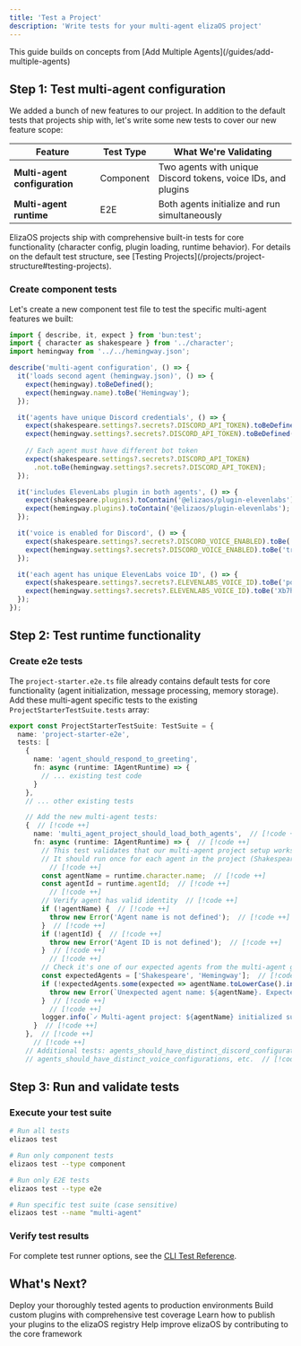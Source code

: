 ```yaml
---
title: 'Test a Project'
description: 'Write tests for your multi-agent elizaOS project'
---
```


<Note>
This guide builds on concepts from [Add Multiple Agents](/guides/add-multiple-agents)
</Note>

## Step 1: Test multi-agent configuration

We added a bunch of new features to our project. In addition to the default tests that projects ship with, let's write some new tests to cover our new feature scope:

| Feature | Test Type | What We're Validating |
|---------|-----------|-------------------|
| **Multi-agent configuration** | Component | Two agents with unique Discord tokens, voice IDs, and plugins |
| **Multi-agent runtime** | E2E | Both agents initialize and run simultaneously |

<Note>
ElizaOS projects ship with comprehensive built-in tests for core functionality (character config, plugin loading, runtime behavior). For details on the default test structure, see [Testing Projects](/projects/project-structure#testing-projects).
</Note>

### Create component tests

Let's create a new component test file to test the specific multi-agent features we built:

```typescript src/__tests__/multi-agent-features.test.ts
import { describe, it, expect } from 'bun:test';
import { character as shakespeare } from '../character';
import hemingway from '../../hemingway.json';

describe('multi-agent configuration', () => {
  it('loads second agent (hemingway.json)', () => {
    expect(hemingway).toBeDefined();
    expect(hemingway.name).toBe('Hemingway');
  });

  it('agents have unique Discord credentials', () => {
    expect(shakespeare.settings?.secrets?.DISCORD_API_TOKEN).toBeDefined();
    expect(hemingway.settings?.secrets?.DISCORD_API_TOKEN).toBeDefined();
    
    // Each agent must have different bot token
    expect(shakespeare.settings?.secrets?.DISCORD_API_TOKEN)
      .not.toBe(hemingway.settings?.secrets?.DISCORD_API_TOKEN);
  });

  it('includes ElevenLabs plugin in both agents', () => {
    expect(shakespeare.plugins).toContain('@elizaos/plugin-elevenlabs');
    expect(hemingway.plugins).toContain('@elizaos/plugin-elevenlabs');
  });

  it('voice is enabled for Discord', () => {
    expect(shakespeare.settings?.secrets?.DISCORD_VOICE_ENABLED).toBe('true');
    expect(hemingway.settings?.secrets?.DISCORD_VOICE_ENABLED).toBe('true');
  });

  it('each agent has unique ElevenLabs voice ID', () => {
    expect(shakespeare.settings?.secrets?.ELEVENLABS_VOICE_ID).toBe('pqHfZKP75CvOlQylNhV4');
    expect(hemingway.settings?.secrets?.ELEVENLABS_VOICE_ID).toBe('Xb7hH8MSUJpSbSDYk0k2');
  });
});
```

## Step 2: Test runtime functionality 

### Create e2e tests

The `project-starter.e2e.ts` file already contains default tests for core functionality (agent initialization, message processing, memory storage). Add these multi-agent specific tests to the existing `ProjectStarterTestSuite.tests` array:

```typescript src/__tests__/e2e/project-starter.e2e.ts
export const ProjectStarterTestSuite: TestSuite = {
  name: 'project-starter-e2e',
  tests: [
    {
      name: 'agent_should_respond_to_greeting',
      fn: async (runtime: IAgentRuntime) => {
        // ... existing test code
      }
    },
    // ... other existing tests

    // Add the new multi-agent tests:
    {  // [!code ++]
      name: 'multi_agent_project_should_load_both_agents',  // [!code ++]
      fn: async (runtime: IAgentRuntime) => {  // [!code ++]
        // This test validates that our multi-agent project setup works correctly  // [!code ++]
        // It should run once for each agent in the project (Shakespeare and Hemingway)  // [!code ++]
          // [!code ++]
        const agentName = runtime.character.name;  // [!code ++]
        const agentId = runtime.agentId;  // [!code ++]
          // [!code ++]
        // Verify agent has valid identity  // [!code ++]
        if (!agentName) {  // [!code ++]
          throw new Error('Agent name is not defined');  // [!code ++]
        }  // [!code ++]
        if (!agentId) {  // [!code ++]
          throw new Error('Agent ID is not defined');  // [!code ++]
        }  // [!code ++]
          // [!code ++]
        // Check it's one of our expected agents from the multi-agent guide  // [!code ++]
        const expectedAgents = ['Shakespeare', 'Hemingway'];  // [!code ++]
        if (!expectedAgents.some(expected => agentName.toLowerCase().includes(expected.toLowerCase()))) {  // [!code ++]
          throw new Error(`Unexpected agent name: ${agentName}. Expected one containing: ${expectedAgents.join(', ')}`);  // [!code ++]
        }  // [!code ++]
          // [!code ++]
        logger.info(`✓ Multi-agent project: ${agentName} initialized successfully`);  // [!code ++]
      }  // [!code ++]
    },  // [!code ++]
      // [!code ++]
    // Additional tests: agents_should_have_distinct_discord_configurations,  // [!code ++]
    // agents_should_have_distinct_voice_configurations, etc.  // [!code ++]
```

## Step 3: Run and validate tests

### Execute your test suite

```bash Terminal
# Run all tests
elizaos test

# Run only component tests
elizaos test --type component

# Run only E2E tests  
elizaos test --type e2e

# Run specific test suite (case sensitive)
elizaos test --name "multi-agent"
```

### Verify test results

For complete test runner options, see the [CLI Test Reference](/cli-reference/test).

## What's Next?

<CardGroup cols={2}>
  <Card title="Deploy a Project" icon="rocket" href="/guides/deploy-a-project">
    Deploy your thoroughly tested agents to production environments
  </Card>
  <Card title="Create Plugins" icon="puzzle-piece" href="/guides/create-a-plugin">
    Build custom plugins with comprehensive test coverage
  </Card>
  <Card title="Publish a Plugin" icon="upload" href="/guides/publish-a-plugin">
    Learn how to publish your plugins to the elizaOS registry
  </Card>
  <Card title="Contribute to Core" icon="heart" href="/contributing">
    Help improve elizaOS by contributing to the core framework
  </Card>
</CardGroup>
